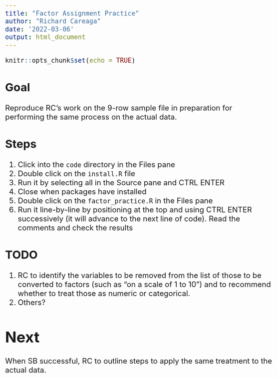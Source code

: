 ```yaml
---
title: "Factor Assignment Practice"
author: "Richard Careaga"
date: '2022-03-06'
output: html_document
---
```


```r
knitr::opts_chunk$set(echo = TRUE)
```

<style type="text/css">
body{
font-size: 18pt;
}
</style>

## Goal

Reproduce RC's work on the 9-row sample file in preparation for performing the same process on the actual data.

## Steps

1. Click into the `code` directory in the Files pane
2. Double click on the `install.R` file
3. Run it by selecting all in the Source pane and CTRL ENTER
4. Close when packages have installed
5. Double click on the `factor_practice.R` in the Files pane
6. Run it line-by-line by positioning at the top and using CTRL ENTER successively
(it will advance to the next line of code). Read the comments and check the
results

## TODO

1. RC to identify the variables to be removed from the list of those to be converted to factors (such as "on a scale of 1 to 10") and to recommend whether to treat those as numeric or categorical.
2. Others?

# Next

When SB successful, RC to outline steps to apply the same treatment to the actual data.
